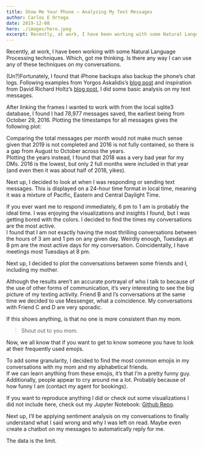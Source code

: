 ```yaml
---
title: Show Me Your Phone — Analyzing My Text Messages
author: Carlos E Ortega
date: 2019-12-08
hero: ./images/hero.jpeg
excerpt: Recently, at work, I have been working with some Natural Language Processing techniques. Which, got me thinking. Is there any way I can use any of these techniques on my conversations.
---
```

Recently, at work, I have been working with some Natural Language Processing techniques. Which, got me thinking. Is there any way I can use any of these techniques on my conversations.

(Un?)Fortunately, I found that iPhone backups also backup the phone’s chat logs. Following examples from Yorgos Askalidis’s [blog post](https://towardsdatascience.com/heres-how-you-can-access-your-entire-imessage-history-on-your-mac-f8878276c6e9) and inspiration from David Richard Holtz’s [blog post](https://towardsdatascience.com/what-your-imessage-data-says-about-you-daa186db16d), I did some basic analysis on my text messages.

After linking the frames I wanted to work with from the local sqlite3 database, I found I had 78,977 messages saved, the earliest being from October 29, 2016. Plotting the timestamps for all messages gives the following plot:
<div className="Image__Small">
  <img
    src="./images/all_texts.png"
    title=""
    alt=""
  />
</div>
Comparing the total messages per month would not make much sense given that 2019 is not completed and 2016 is not fully contained, so there is a gap from August to October across the years.
<div className="Image__Small">
  <img
    src="./images/years.png"
    title=""
    alt=""
  />
</div>
Plotting the years instead, I found that 2018 was a very bad year for my DMs. 2016 is the lowest, but only 2 full months were included in that year (and even then it was about half of 2018, yikes).

Next up, I decided to look at when I was responding or sending text messages. This is displayed on a 24-hour time format in local time, meaning it was a mixture of Pacific, Eastern and Central Daylight Time.
<div className="Image__Small">
  <img
    src="./images/time_of_day.png"
    title=""
    alt=""
  />
</div>
If you ever want me to respond immediately, 6 pm to 1 am is probably the ideal time. I was enjoying the visualizations and insights I found, but I was getting bored with the colors. I decided to find the times my conversations are the most active.
<div className="Image__Small">
  <img
    src="./images/time_heatmap.png"
    title=""
    alt=""
  />
</div>
I found that I am not exactly having the most thrilling conversations between the hours of 3 am and 1 pm on any given day. Weirdly enough, Tuesdays at 8 pm are the most active days for my conversation. Coincidentally, I have meetings most Tuesdays at 8 pm.

Next up, I decided to plot the conversations between some friends and I, including my mother.
<div className="Image__Small">
  <img
    src="./images/people_comparison.png"
    title=""
    alt=""
  />
</div>
Although the results aren’t an accurate portrayal of who I talk to because of the use of other forms of communication, it’s very interesting to see the big picture of my texting activity. Friend B and I’s conversations at the same time we decided to use Messenger, what a coincidence. My conversations with Friend C and D are very sporadic.

If this shows anything, is that no one is more consistent than my mom.

> Shout out to you mom.

Now, we all know that if you want to get to know someone you have to look at their frequently used emojis.
<div className="Image__Small">
  <img
    src="./images/emojis_sent_and_received.png"
    title=""
    alt=""
  />
</div>
To add some granularity, I decided to find the most common emojis in my conversations with my mom and my alphabetical friends.
<div className="Image__Small">
  <img
    src="./images/all_emojis_convos.png"
    title=""
    alt=""
  />
</div>
If we can learn anything from these emojis, it’s that I’m a pretty funny guy. Additionally, people appear to cry around me a lot. Probably because of how funny I am (contact my agent for bookings).

If you want to reproduce anything I did or check out some visualizations I did not include here, check out my Jupyter Notebook: [Github Repo](https://github.com/SoyCarloss/iMessage-Analysis).

Next up, I’ll be applying sentiment analysis on my conversations to finally understand what I said wrong and why I was left on read. Maybe even create a chatbot on my messages to automatically reply for me.

The data is the limit.